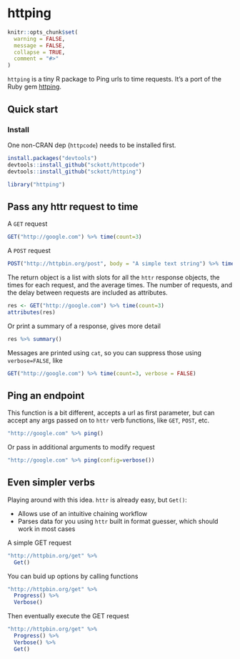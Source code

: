 httping
=======

```r
knitr::opts_chunk$set(
  warning = FALSE,
  message = FALSE,
  collapse = TRUE,
  comment = "#>"
)
```

`httping` is a tiny R package to Ping urls to time requests. It's a port of the Ruby gem [httping](https://github.com/jpignata/httping).

## Quick start

### Install

One non-CRAN dep (`httpcode`) needs to be installed first.

```r
install.packages("devtools")
devtools::install_github("sckott/httpcode")
devtools::install_github("sckott/httping")
```

```r
library("httping")
```

## Pass any httr request to time

A `GET` request

```r
GET("http://google.com") %>% time(count=3)
```

A `POST` request

```r
POST("http://httpbin.org/post", body = "A simple text string") %>% time(count=3)
```

The return object is a list with slots for all the `httr` response objects, the times for each request, and the average times. The number of requests, and 
the delay between requests are included as attributes. 

```r
res <- GET("http://google.com") %>% time(count=3)
attributes(res)
```

Or print a summary of a response, gives more detail

```r
res %>% summary()
```

Messages are printed using `cat`, so you can suppress those using `verbose=FALSE`, like 

```r
GET("http://google.com") %>% time(count=3, verbose = FALSE)
```


## Ping an endpoint

This function is a bit different, accepts a url as first parameter, but can accept any args passed on to `httr` verb functions, like `GET`, `POST`,  etc. 

```r
"http://google.com" %>% ping()
```

Or pass in additional arguments to modify request

```r
"http://google.com" %>% ping(config=verbose())
```

## Even simpler verbs

Playing around with this idea. `httr` is already easy, but `Get()`:

* Allows use of an intuitive chaining workflow
* Parses data for you using `httr` built in format guesser, which should work in most cases

A simple GET request

```r
"http://httpbin.org/get" %>%
  Get()
```

You can buid up options by calling functions

```r
"http://httpbin.org/get" %>%
  Progress() %>%
  Verbose()
```

Then eventually execute the GET request

```r
"http://httpbin.org/get" %>%
  Progress() %>%
  Verbose() %>%
  Get()
```
